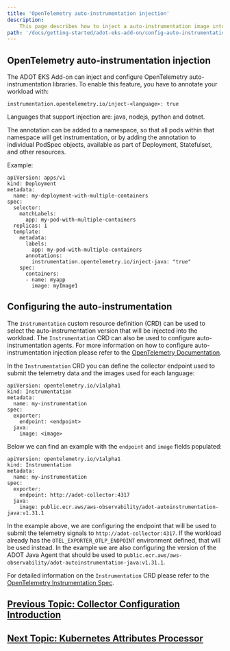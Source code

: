 ```yaml
---
title: 'OpenTelemetry auto-instrumentation injection'
description:
    This page describes how to inject a auto-instrumentation image into your workload
path: '/docs/getting-started/adot-eks-add-on/config-auto-instrumentation'
---
```


## OpenTelemetry auto-instrumentation injection

The ADOT EKS Add-on can inject and configure OpenTelemetry auto-instrumentation libraries. To enable this feature, you have to
annotate your workload with:

```
instrumentation.opentelemetry.io/inject-<language>: true
```

Languages that support injection are: java, nodejs, python and dotnet.

The annotation can be added to a namespace, so that all pods within that namespace will get instrumentation, or by adding
the annotation to individual PodSpec objects, available as part of Deployment, Statefulset, and other resources.

Example:

```
apiVersion: apps/v1
kind: Deployment
metadata:
  name: my-deployment-with-multiple-containers
spec:
  selector:
    matchLabels:
      app: my-pod-with-multiple-containers
  replicas: 1
  template:
    metadata:
      labels:
        app: my-pod-with-multiple-containers
      annotations:
        instrumentation.opentelemetry.io/inject-java: "true"
    spec:
      containers:
      - name: myapp
        image: myImage1
```

## Configuring the auto-instrumentation

The `Instrumentation` custom resource definition (CRD) can be used to select the auto-instrumentation version that will be injected into the workload. The `Instrumentation` CRD can also be used to configure auto-instrumentation agents. For more information on how to configure auto-instrumentation injection please refer to the [OpenTelemetry Documentation](https://github.com/open-telemetry/opentelemetry-operator/tree/main#opentelemetry-auto-instrumentation-injection).

In the `Instrumentation` CRD you can define the collector endpoint used to submit the telemetry data and the images used
for each language:

```
apiVersion: opentelemetry.io/v1alpha1
kind: Instrumentation
metadata:
  name: my-instrumentation
spec:
  exporter:
    endpoint: <endpoint>
  java:
    image: <image>
```

Below we can find an example with the `endpoint` and `image` fields populated:

```
apiVersion: opentelemetry.io/v1alpha1
kind: Instrumentation
metadata:
  name: my-instrumentation
spec:
  exporter:
    endpoint: http://adot-collector:4317
  java:
    image: public.ecr.aws/aws-observability/adot-autoinstrumentation-java:v1.31.1
```

In the example above, we are configuring the endpoint that will be used to submit the telemetry signals to `http://adot-collector:4317`. If the workload
already has the `OTEL_EXPORTER_OTLP_ENDPOINT` environment defined, that will be used instead. In the example
we are also configuring the version of the ADOT Java Agent that should be used to `public.ecr.aws/aws-observability/adot-autoinstrumentation-java:v1.31.1`.


For detailed information on the `Instrumentation` CRD  please refer to the [OpenTelemetry Instrumentation Spec](https://github.com/open-telemetry/opentelemetry-operator/blob/main/docs/api.md#instrumentation).

## [Previous Topic: Collector Configuration Introduction](/docs/getting-started/adot-eks-add-on/config-collector-intro)

## [Next Topic: Kubernetes Attributes Processor](/docs/getting-started/adot-eks-add-on/k8s-attr-processor)
